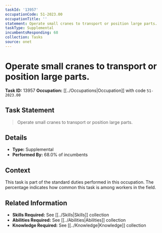 ```yaml
---
taskId: '13957'
occupationCode: 51-2023.00
occupationTitle: ''
statement: Operate small cranes to transport or position large parts.
taskType: Supplemental
incumbentsResponding: 68
collection: Tasks
source: onet
---
```

# Operate small cranes to transport or position large parts.

**Task ID:** 13957
**Occupation:** [[../Occupations|Occupation]] with code `51-2023.00`

## Task Statement

> Operate small cranes to transport or position large parts.

## Details

- **Type:** Supplemental
- **Performed By:** 68.0% of incumbents

## Context

This task is part of the standard duties performed in this occupation. The percentage indicates how common this task is among workers in the field.

## Related Information

- **Skills Required:** See [[../Skills|Skills]] collection
- **Abilities Required:** See [[../Abilities|Abilities]] collection
- **Knowledge Required:** See [[../Knowledge|Knowledge]] collection
